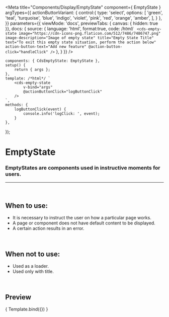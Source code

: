 
<Meta
	title="Components/Display/EmptyState"
	component={ EmptyState }
	argTypes={{
		actionButtonVariant: {
			control:{
				type: 'select',
				options: [
					'green',
					'teal',
					'turquoise',
					'blue',
					'indigo',
					'violet',
					'pink',
					'red',
					'orange',
					'amber',
				],
			}
		},
	}}
	parameters={{
		viewMode: 'docs',
		previewTabs: { canvas: { hidden: true }},
		docs: {
			source: {
				language: 'html',
				format:true,
				code: /*html*/ `
<cds-empty-state
	image="https://cdn-icons-png.flaticon.com/512/7486/7486747.png"
	image-description="Image of empty state"
	title="Empty State Title"
	text="To exit this empty state situation, perform the action below"
	action-button-text="Add new feature"
	@action-button-click="handleClick"
/>`
			},
		}
	}}
/>

	components: { CdsEmptyState: EmptyState },
	setup() {
		return { args };
	},
	template: /*html*/ `
		<cds-empty-state
			v-bind="args" 
			@actionButtonClick="logButtonClick"
		/>
	`,
	methods: {
		logButtonClick(event) {
			console.info('logClick: ', event);
		}
	},
});

# EmptyState

### EmptyStates are components used in instructive moments for users.

---
<br />

## When to use:
- It is necessary to instruct the user on how a particular page works.
- A page or component does not have default content to be displayed.
- A certain action results in an error.

<br />

## When not to use:
- Used as a loader.
- Used only with title.

<br />

## Preview

<Canvas>
	<Story
		name="EmptyState"
		args={{
			image: 'https://cdn-icons-png.flaticon.com/512/7486/7486747.png',
			imageDescription: 'Image of empty state',
			title: 'Empty state title',
			text: 'To exit this empty state situation, perform the action below',
			actionButtonText: 'Add new feature',
		}}
	>
		{ Template.bind({}) }
	</Story>
</Canvas>

<ArgsTable story="EmptyState" />
